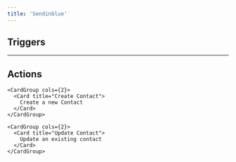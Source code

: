 ```yaml
---
title: 'Sendinblue'
---
```


## Triggers
  

---

## Actions


    <CardGroup cols={2}>
      <Card title="Create Contact">
        Create a new Contact
      </Card>
    </CardGroup>
  
    <CardGroup cols={2}>
      <Card title="Update Contact">
        Update an existing contact
      </Card>
    </CardGroup>
  
